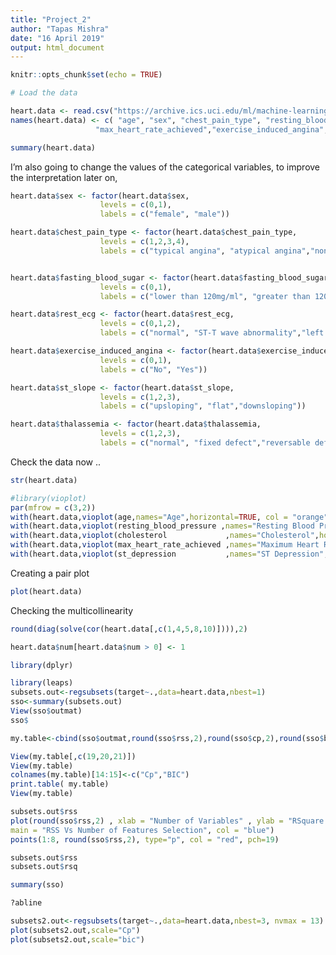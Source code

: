 ```yaml
---
title: "Project_2"
author: "Tapas Mishra"
date: "16 April 2019"
output: html_document
---
```


```r
knitr::opts_chunk$set(echo = TRUE)
```


```r
# Load the data

heart.data <- read.csv("https://archive.ics.uci.edu/ml/machine-learning-databases/heart-disease/processed.cleveland.data",header=FALSE,sep=",",na.strings = '?')
names(heart.data) <- c( "age", "sex", "chest_pain_type", "resting_blood_pressure", "cholesterol","fasting_blood_sugar", "rest_ecg",
                   "max_heart_rate_achieved","exercise_induced_angina", "st_depression","st_slope", "num_major_vessels", "thalassemia", "target")

summary(heart.data)
```

I'm also going to change the values of the categorical variables, to improve the interpretation later on,

```r


heart.data$sex <- factor(heart.data$sex,
                    levels = c(0,1),
                    labels = c("female", "male"))

heart.data$chest_pain_type <- factor(heart.data$chest_pain_type,
                    levels = c(1,2,3,4),
                    labels = c("typical angina", "atypical angina","non-anginal pain","asymptomatic"))


heart.data$fasting_blood_sugar <- factor(heart.data$fasting_blood_sugar,
                    levels = c(0,1),
                    labels = c("lower than 120mg/ml", "greater than 120mg/ml"))

heart.data$rest_ecg <- factor(heart.data$rest_ecg,
                    levels = c(0,1,2),
                    labels = c("normal", "ST-T wave abnormality","left ventricular hypertrophy"))

heart.data$exercise_induced_angina <- factor(heart.data$exercise_induced_angina,
                    levels = c(0,1),
                    labels = c("No", "Yes"))

heart.data$st_slope <- factor(heart.data$st_slope,
                    levels = c(1,2,3),
                    labels = c("upsloping", "flat","downsloping"))

heart.data$thalassemia <- factor(heart.data$thalassemia,
                    levels = c(1,2,3),
                    labels = c("normal", "fixed defect","reversable defect"))


```


Check the data now ..

```r
str(heart.data)
```



```r
#library(vioplot)
par(mfrow = c(3,2))
with(heart.data,vioplot(age,names="Age",horizontal=TRUE, col = "orange", main = "Distribution of Age"))
with(heart.data,vioplot(resting_blood_pressure ,names="Resting Blood Pressure",horizontal=TRUE, col = "orange", main = "Distribution of Resting Blood Pressure"))
with(heart.data,vioplot(cholesterol             ,names="Cholesterol",horizontal=TRUE, col = "orange", main = "Distribution of Cholesterol"))
with(heart.data,vioplot(max_heart_rate_achieved ,names="Maximum Heart Rate Achieved",horizontal=TRUE, col = "orange", main = "Distribution of Maximum Heart Rate Achieved"))
with(heart.data,vioplot(st_depression           ,names="ST Depression",horizontal=TRUE, col = "orange",main = "Distribution of ST Depression"))

```






Creating a pair plot 

```r
plot(heart.data)
```

Checking the multicollinearity
```r
round(diag(solve(cor(heart.data[,c(1,4,5,8,10)]))),2)
```


```r
heart.data$num[heart.data$num > 0] <- 1

library(dplyr)


```



```r
library(leaps)
subsets.out<-regsubsets(target~.,data=heart.data,nbest=1)
sso<-summary(subsets.out)
View(sso$outmat)
sso$

my.table<-cbind(sso$outmat,round(sso$rss,2),round(sso$cp,2),round(sso$bic,2))

View(my.table[,c(19,20,21)])
View(my.table)
colnames(my.table)[14:15]<-c("Cp","BIC")
print.table( my.table)
View(my.table)

```




```r


subsets.out$rss 
plot(round(sso$rss,2) , xlab = "Number of Variables" , ylab = "RSquare values", type = "l", 
main = "RSS Vs Number of Features Selection", col = "blue")
points(1:8, round(sso$rss,2), type="p", col = "red", pch=19)

subsets.out$rss
subsets.out$rsq

summary(sso)

?abline

```





```r
subsets2.out<-regsubsets(target~.,data=heart.data,nbest=3, nvmax = 13)
plot(subsets2.out,scale="Cp")
plot(subsets2.out,scale="bic")
```


